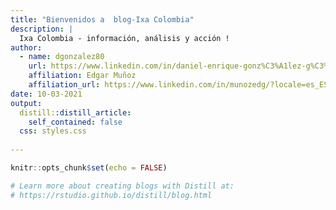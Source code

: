 ```yaml
---
title: "Bienvenidos a  blog-Ixa Colombia"
description: |
  Ixa Colombia - información, análisis y acción !
author:
  - name: dgonzalez80 
    url: https://www.linkedin.com/in/daniel-enrique-gonz%C3%A1lez-g%C3%B3mez-74794384/?originalSubdomain=co
    affiliation: Edgar Muñoz 
    affiliation_url: https://www.linkedin.com/in/munozedg/?locale=es_ES
date: 10-03-2021
output:
  distill::distill_article:
    self_contained: false
  css: styles.css    
    
---
```


```r
knitr::opts_chunk$set(echo = FALSE)

# Learn more about creating blogs with Distill at:
# https://rstudio.github.io/distill/blog.html

```



